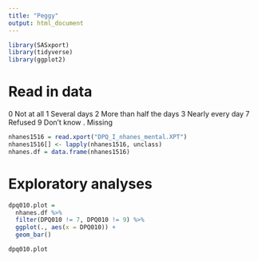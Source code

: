 ```yaml
---
title: "Peggy"
output: html_document
---
```


```r
library(SASxport)
library(tidyverse)
library(ggplot2)
```


# Read in data

0 Not at all
1 Several days
2 More than half the days
3 Nearly every day
7 Refused
9 Don't know
. Missing

```r
nhanes1516 = read.xport("DPQ_I_nhanes_mental.XPT")
nhanes1516[] <- lapply(nhanes1516, unclass)
nhanes.df = data.frame(nhanes1516)
```


# Exploratory analyses

```r
dpq010.plot = 
  nhanes.df %>% 
  filter(DPQ010 != 7, DPQ010 != 9) %>% 
  ggplot(., aes(x = DPQ010)) +
  geom_bar()

dpq010.plot
  
```

